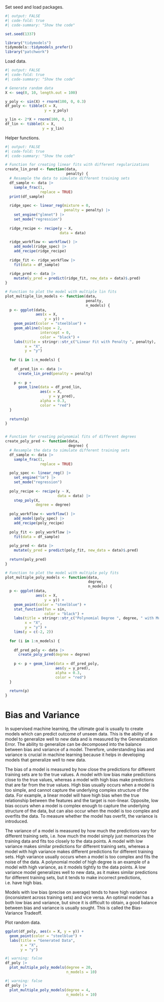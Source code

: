 Set seed and load packages.
```r
#| output: FALSE
#| code-fold: true
#| code-summary: "Show the code"

set.seed(1337)

library("tidymodels")
tidymodels::tidymodels_prefer()
library("patchwork")
```

Load data.
```r
#| output: FALSE
#| code-fold: true
#| code-summary: "Show the code"

# Generate random data
X <- seq(0, 10, length.out = 100)

y_poly <- sin(X) + rnorm(100, 0, 0.3)
df_poly <- tibble(X = X,
                  y = y_poly)

y_lin <- 2*X + rnorm(100, 0, 1)
df_lin <- tibble(X = X,
                 y = y_lin)
```

Helper functions.
```r
#| output: FALSE
#| code-fold: true
#| code-summary: "Show the code"

# Function for creating linear fits with different regularizations
create_lin_pred <- function(data,
                            penalty) {
  # Resample the data to simulate different training sets
  df_sample <- data |>
    sample_frac(1,
                replace = TRUE)
  print(df_sample)
  
  ridge_spec <- linear_reg(mixture = 0,
                           penalty = penalty) |>
    set_engine("glmnet") |>
    set_mode("regression")
  
  ridge_recipe <- recipe(y ~ X,
                         data = data)
  
  ridge_workflow <- workflow() |>
    add_model(ridge_spec) |>
    add_recipe(ridge_recipe)
  
  ridge_fit <- ridge_workflow |>
    fit(data = df_sample)
  
  ridge_pred <- data |>
    mutate(y_pred = predict(ridge_fit, new_data = data)$.pred)
}

# Function to plot the model with multiple lin fits
plot_multiple_lin_models <- function(data,
                                     penalty,
                                     n_models) {
  p <- ggplot(data,
              aes(x = X,
                  y = y)) +
    geom_point(color = "steelblue") +
    geom_abline(slope = 2,
                intercept = 0,
                color = "black") +
    labs(title = stringr::str_c("Linear Fit with Penalty ", penalty),
         x = "X",
         y = "y")
  
  for (i in 1:n_models) {
    
    df_pred_lin <- data |>
      create_lin_pred(penalty = penalty)
    
    p <- p +
      geom_line(data = df_pred_lin,
                aes(x = X,
                    y = y_pred),
                alpha = 0.3,
                color = "red")
  }
  
  return(p)
}


# Function for creating polynomial fits of different degrees
create_poly_pred <- function(data,
                             degree) {
  # Resample the data to simulate different training sets
  df_sample <- data |>
    sample_frac(1,
                replace = TRUE)
    
  poly_spec <- linear_reg() |>
    set_engine("lm") |>
    set_mode("regression")
  
  poly_recipe <- recipe(y ~ X,
                        data = data) |>
    step_poly(X,
              degree = degree)
  
  poly_workflow <- workflow() |>
    add_model(poly_spec) |>
    add_recipe(poly_recipe)
  
  poly_fit <- poly_workflow |>
    fit(data = df_sample)
  
  poly_pred <- data |>
    mutate(y_pred = predict(poly_fit, new_data = data)$.pred)
  
  return(poly_pred)
}

# Function to plot the model with multiple poly fits
plot_multiple_poly_models <- function(data,
                                      degree,
                                      n_models) {
  p <- ggplot(data,
              aes(x = X,
                  y = y)) +
    geom_point(color = "steelblue") +
    stat_function(fun = sin,
                  color = "black") +
    labs(title = stringr::str_c("Polynomial Degree ", degree, " with Multiple Fit Models"),
         x = "X",
         y = "y") +
    lims(y = c(-2, 2))
  
  for (i in 1:n_models) {
    
    df_pred_poly <- data |>
      create_poly_pred(degree = degree)
    
    p <- p + geom_line(data = df_pred_poly,
                       aes(y = y_pred),
                       alpha = 0.3,
                       color = "red")
  }
  
  return(p)
}
```

# Bias and Variance

In supervised machine learning, the ultimate goal is usually to create models which can predict outcome of unseen data. This is the ability of a model to generalize well to new data and is measured by the Generalization Error. The ability to generalize can be decomposed into the balance between bias and variance of a model. Therefore, understanding bias and variance is crucial in machine learning because it helps in developing models that generalize well to new data.

The bias of a model is measured by how close the predictions for different training sets are to the true values. A model with low bias make predictions close to the true values, whereas a model with high bias make predictions that are far from the true values. High bias usually occurs when a model is too simple, and cannot capture the underlying complex structure of the data. For example, a linear model will have high bias when the true relationship between the features and the target is non-linear. Opposite, low bias occurs when a model is complex enough to capture the underlying structure of the data, but can also occur when the model is too complex and overfits the data. To measure whether the model has overfit, the variance is introduced.

The variance of a model is measured by how much the predictions vary for different training sets, i.e. how much the model simply just memorizes the training data and fits too closely to the data points. A model with low variance makes similar predictions for different training sets, whereas a model with high variance makes different predictions for different training sets. High variance usually occurs when a model is too complex and fits the noise of the data. A polynomial model of high degree is an example of a model with high variance, as it models tightly to the data points. A low variance model generalizes well to new data, as it makes similar predictions for different training sets, but it tends to make incorrect predictions, i.e. have high bias.

Models with low bias (precise on average) tends to have high variance (inconsistent across training sets) and vice versa. An optimal model has a both low bias and variance, but since it is difficult to obtain, a good balance between bias and variance is usually sought. This is called the Bias-Variance Tradeoff.


Plot random data.

```r
ggplot(df_poly, aes(x = X, y = y)) +
  geom_point(color = "steelblue") +
  labs(title = "Generated Data",
       x = "X",
       y = "y")
```

```r
#| warning: false
df_poly |> 
  plot_multiple_poly_models(degree = 20,
                            n_models = 10)
```


```r
#| warning: false
df_poly |> 
  plot_multiple_poly_models(degree = 4,
                            n_models = 10)
```



